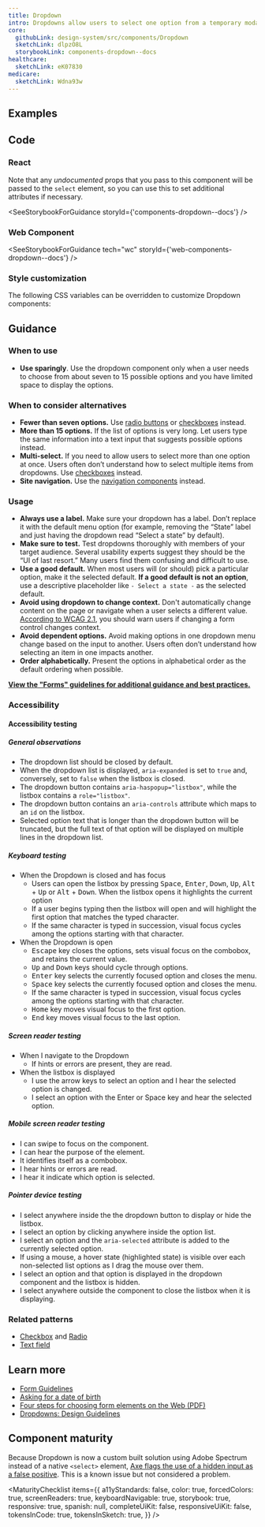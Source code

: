 ```yaml
---
title: Dropdown
intro: Dropdowns allow users to select one option from a temporary modal menu.
core:
  githubLink: design-system/src/components/Dropdown
  sketchLink: dlpzO8L
  storybookLink: components-dropdown--docs
healthcare:
  sketchLink: eK07830
medicare:
  sketchLink: Wdna93w
---
```


## Examples

<StorybookExample componentName="dropdown" storyId="components-dropdown--default" minHeight={250} />

## Code

### React

Note that any _undocumented_ props that you pass to this component will be passed to the `select` element, so you can use this to set additional attributes if necessary.

<SeeStorybookForGuidance storyId={'components-dropdown--docs'} />

### Web Component

<SeeStorybookForGuidance tech="wc" storyId={'web-components-dropdown--docs'} />

### Style customization

The following CSS variables can be overridden to customize Dropdown components:

<ComponentThemeOptions componentname="text-input" />

## Guidance

### When to use

- **Use sparingly**. Use the dropdown component only when a user needs to choose from about seven to 15 possible options and you have limited space to display the options.

### When to consider alternatives

- **Fewer than seven options.** Use [radio buttons](/components/radio) or [checkboxes](/components/checkbox/) instead.
- **More than 15 options.** If the list of options is very long. Let users type the same information into a text input that suggests possible options instead.
- **Multi-select.** If you need to allow users to select more than one option at once. Users often don’t understand how to select multiple items from dropdowns. Use [checkboxes](/components/checkbox) instead.
- **Site navigation.** Use the [navigation components](/components/vertical-navigation/) instead.

### Usage

- **Always use a label.** Make sure your dropdown has a label. Don’t replace it with the default menu option (for example, removing the “State” label and just having the dropdown read “Select a state” by default).
- **Make sure to test.** Test dropdowns thoroughly with members of your target audience. Several usability experts suggest they should be the “UI of last resort.” Many users find them confusing and difficult to use.
- **Use a good default.** When most users will (or should) pick a particular option, make it the selected default. **If a good default is not an option**, use a descriptive placeholder like `- Select a state -` as the selected default.
- **Avoid using dropdown to change context.** Don't automatically change content on the page or navigate when a user selects a different value. [According to WCAG 2.1](https://www.w3.org/WAI/WCAG21/Understanding/on-input), you should warn users if changing a form control changes context.
- **Avoid dependent options.** Avoid making options in one dropdown menu change based on the input to another. Users often don’t understand how selecting an item in one impacts another.
- **Order alphabetically.** Present the options in alphabetical order as the default ordering when possible.

**[View the "Forms" guidelines for additional guidance and best practices.](/patterns/Forms/forms/)**

### Accessibility

#### Accessibility testing

##### General observations

- The dropdown list should be closed by default.
- When the dropdown list is displayed, `aria-expanded` is set to `true` and, conversely, set to `false` when the listbox is closed.
- The dropdown button contains `aria-haspopup="listbox"`, while the listbox contains a `role="listbox"`.
- The dropdown button contains an `aria-controls` attribute which maps to an `id` on the listbox.
- Selected option text that is longer than the dropdown button will be truncated, but the full text of that option will be displayed on multiple lines in the dropdown list.

##### Keyboard testing

- When the Dropdown is closed and has focus
  - Users can open the listbox by pressing <kbd>Space</kbd>, <kbd>Enter</kbd>, <kbd>Down</kbd>, <kbd>Up</kbd>, <kbd>Alt</kbd> + <kbd>Up</kbd> or <kbd>Alt</kbd> + <kbd>Down</kbd>. When the listbox opens it highlights the current option
  - If a user begins typing then the listbox will open and will highlight the first option that matches the typed character.
  - If the same character is typed in succession, visual focus cycles among the options starting with that character.
- When the Dropdown is open
  - <kbd>Escape</kbd> key closes the options, sets visual focus on the combobox, and retains the current
    value.
  - <kbd>Up</kbd> and <kbd>Down</kbd> keys should cycle through options.
  - <kbd>Enter</kbd> key selects the currently focused option and closes the menu.
  - <kbd>Space</kbd> key selects the currently focused option and closes the menu.
  - If the same character is typed in succession, visual focus cycles among the options starting with that character.
  - <kbd>Home</kbd> key moves visual focus to the first option.
  - <kbd>End</kbd> key moves visual focus to the last option.

##### Screen reader testing

- When I navigate to the Dropdown
  - If hints or errors are present, they are read.
- When the listbox is displayed
  - I use the arrow keys to select an option and I hear the selected option is changed.
  - I select an option with the Enter or Space key and hear the selected option.

<!-- [We need to implement this] I use the escape key and I hear it collapse and focus moves to the select -->

##### Mobile screen reader testing

- I can swipe to focus on the component.
- I can hear the purpose of the element.
- It identifies itself as a combobox.
- I hear hints or errors are read.
- I hear it indicate which option is selected.

##### Pointer device testing

- I select anywhere inside the the dropdown button to display or hide the listbox.
- I select an option by clicking anywhere inside the option list.
- I select an option and the `aria-selected` attribute is added to the currently selected option.
- If using a mouse, a hover state (highlighted state) is visible over each non-selected list options as I drag the mouse over them.
- I select an option and that option is displayed in the dropdown component and the listbox is hidden.
- I select anywhere outside the component to close the listbox when it is displaying.

### Related patterns

- [Checkbox](/components/checkbox) and [Radio](/components/radio/)
- [Text field](/components/text-field/)

## Learn more

- [Form Guidelines](/patterns/Forms/forms/)
- [Asking for a date of birth](https://designnotes.blog.gov.uk/2013/12/05/asking-for-a-date-of-birth/)
- [Four steps for choosing form elements on the Web (PDF)](http://www.formsthatwork.com/files/Articles/dropdown.pdf)
- [Dropdowns: Design Guidelines](https://www.nngroup.com/articles/drop-down-menus/)

## Component maturity

Because Dropdown is now a custom built solution using Adobe Spectrum instead of a native `<select>` element, [Axe flags the use of a hidden input as a false positive](https://github.com/adobe/react-spectrum/wiki/Known-accessibility-false-positives#picker). This is a known issue but not considered a problem.

<MaturityChecklist
  items={{
    a11yStandards: false,
    color: true,
    forcedColors: true,
    screenReaders: true,
    keyboardNavigable: true,
    storybook: true,
    responsive: true,
    spanish: null,
    completeUiKit: false,
    responsiveUiKit: false,
    tokensInCode: true,
    tokensInSketch: true,
  }}
/>
